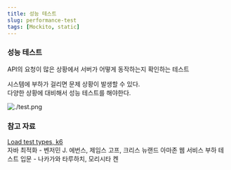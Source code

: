 ```yaml
---
title: 성능 테스트
slug: performance-test
tags: [Mockito, static]
---
```


### 성능 테스트

API의 요청이 많은 상황에서 서버가 어떻게 동작하는지 확인하는 테스트

시스템에 부하가 걸리면 문제 상황이 발생할 수 있다.    
다양한 상황에 대비해서 성능 테스트를 해야한다.  

![./test.png](./test.png)

### 참고 자료

[Load test types, k6](https://k6.io/docs/test-types/load-test-types/)  
자바 최적화 - 벤저민 J. 에번스, 제임스 고프, 크리스 뉴랜드
아마존 웹 서비스 부하 테스트 입문 - 나카가와 타루하치, 모리시타 켄  